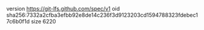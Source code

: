 version https://git-lfs.github.com/spec/v1
oid sha256:7332a2cfba3efbb92e8de14c236f3d9123203cd1594788323fdebec17c6b0f1d
size 6220
